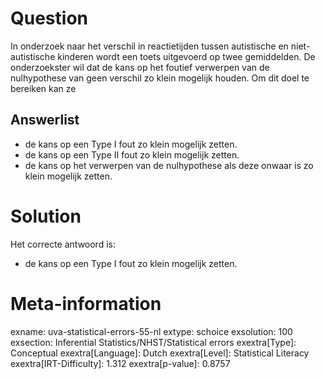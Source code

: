Question
========

In onderzoek naar het verschil in reactietijden tussen autistische en
niet-autistische kinderen wordt een toets uitgevoerd op twee
gemiddelden. De onderzoekster wil dat de kans op het foutief verwerpen
van de nulhypothese van geen verschil zo klein mogelijk houden. Om dit
doel te bereiken kan ze

Answerlist
----------

* de kans op een Type I fout zo klein mogelijk zetten.
* de kans op een Type II fout zo klein mogelijk zetten.
* de kans op het verwerpen van de nulhypothese als deze onwaar is zo klein mogelijk zetten.

Solution
========

Het correcte antwoord is: 

* de kans op een Type I fout zo klein mogelijk zetten.

Meta-information
================
exname: uva-statistical-errors-55-nl
extype: schoice
exsolution: 100
exsection: Inferential Statistics/NHST/Statistical errors
exextra[Type]: Conceptual
exextra[Language]: Dutch
exextra[Level]: Statistical Literacy
exextra[IRT-Difficulty]: 1.312
exextra[p-value]: 0.8757
